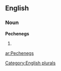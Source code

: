 
==English==

===Noun===
'''Pechenegs'''

# {{plural of|[[Pecheneg]]}}

[[Category:English plurals]]

[[ar:Pechenegs]]